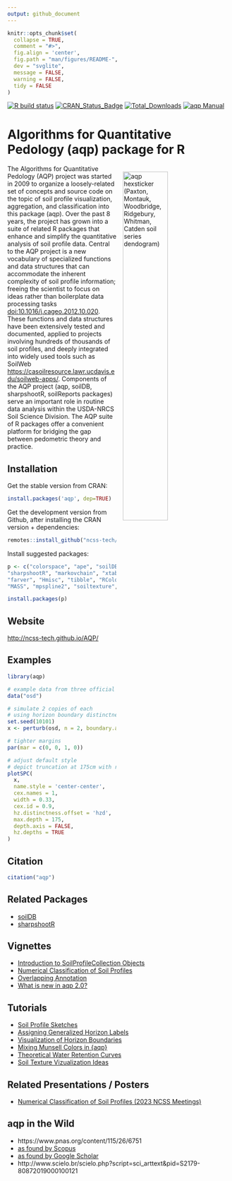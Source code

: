 ```yaml
---
output: github_document
---
```


<!-- README.md is generated from README.Rmd. Please edit that file -->

```r
knitr::opts_chunk$set(
  collapse = TRUE,
  comment = "#>",
  fig.align = 'center',
  fig.path = "man/figures/README-",
  dev = "svglite",
  message = FALSE,
  warning = FALSE,
  tidy = FALSE
)
```

[![R build status](https://github.com/ncss-tech/aqp/workflows/R-CMD-check/badge.svg)](https://github.com/ncss-tech/aqp/actions)
[![CRAN_Status_Badge](http://www.r-pkg.org/badges/version/aqp)](http://cran.r-project.org/web/packages/aqp)
[![Total_Downloads](http://cranlogs.r-pkg.org/badges/grand-total/aqp)](https://cran.r-project.org/package=aqp)
[![aqp Manual](https://img.shields.io/badge/docs-HTML-informational)](http://ncss-tech.github.io/aqp/)

# Algorithms for Quantitative Pedology (aqp) package for R

<!-- aqp hexsticker! -->
<a href="https://raw.githubusercontent.com/ncss-tech/aqp/master/misc/hexstickers/aqp_sticker_v2.png">
<img src = "https://raw.githubusercontent.com/ncss-tech/aqp/master/misc/hexstickers/aqp_sticker_v2.png" alt = "aqp hexsticker (Paxton, Montauk, Woodbridge, Ridgebury, Whitman, Catden soil series dendogram)" title = "aqp hexsticker (Paxton, Montauk, Woodbridge, Ridgebury, Whitman, Catden soil series dendogram)" width = "45%" height = "45%" hspace="15" vspace="15" align="right"/></a>

The Algorithms for Quantitative Pedology (AQP) project was started in 2009 to organize a loosely-related set of concepts and source code on the topic of soil profile visualization, aggregation, and classification into this package (aqp). Over the past 8 years, the project has grown into a suite of related R packages that enhance and simplify the quantitative analysis of soil profile data. Central to the AQP project is a new vocabulary of specialized functions and data structures that can accommodate the inherent complexity of soil profile information; freeing the scientist to focus on ideas rather than boilerplate data processing tasks <doi:10.1016/j.cageo.2012.10.020>. These functions and data structures have been extensively tested and documented, applied to projects involving hundreds of thousands of soil profiles, and deeply integrated into widely used tools such as SoilWeb <https://casoilresource.lawr.ucdavis.edu/soilweb-apps/>. Components of the AQP project (aqp, soilDB, sharpshootR, soilReports packages) serve an important role in routine data analysis within the USDA-NRCS Soil Science Division. The AQP suite of R packages offer a convenient platform for bridging the gap between pedometric theory and practice.

## Installation

Get the stable version from CRAN:

```r
install.packages('aqp', dep=TRUE)
```

Get the development version from Github, after installing the CRAN version + dependencies:

```r
remotes::install_github("ncss-tech/aqp", dependencies=FALSE, upgrade=FALSE, build=FALSE)
```

Install suggested packages:
```r
p <- c("colorspace", "ape", "soilDB", "latticeExtra", "tactile", "compositions", 
"sharpshootR", "markovchain", "xtable", "testthat", "Gmedian", 
"farver", "Hmisc", "tibble", "RColorBrewer", "scales", "digest", 
"MASS", "mpspline2", "soiltexture", "knitr", "rmarkdown")

install.packages(p)
```

## Website
[http://ncss-tech.github.io/AQP/](http://ncss-tech.github.io/AQP/)

## Examples

```r
library(aqp)

# example data from three official series descriptions
data("osd")

# simulate 2 copies of each
# using horizon boundary distinctness offsets
set.seed(10101)
x <- perturb(osd, n = 2, boundary.attr = 'hzd', min.thickness = 5)

# tighter margins
par(mar = c(0, 0, 1, 0))

# adjust default style
# depict truncation at 175cm with ragged bottom
plotSPC(
  x, 
  name.style = 'center-center', 
  cex.names = 1,
  width = 0.33,
  cex.id = 0.9,
  hz.distinctness.offset = 'hzd', 
  max.depth = 175, 
  depth.axis = FALSE, 
  hz.depths = TRUE
)

```

## Citation
```r
citation("aqp")
```

## Related Packages
  * [soilDB](https://github.com/ncss-tech/soilDB)
  * [sharpshootR](https://github.com/ncss-tech/sharpshootR)

## Vignettes 
  * [Introduction to SoilProfileCollection Objects](https://ncss-tech.github.io/aqp/articles/Introduction-to-SoilProfileCollection-Objects.html)
  * [Numerical Classification of Soil Profiles](https://ncss-tech.github.io/aqp/articles/NCSP.html)
  * [Overlapping Annotation](https://ncss-tech.github.io/aqp/articles/label-placement.html)
  * [What is new in aqp 2.0?](https://ncss-tech.github.io/aqp/articles/new-in-aqp-2.html)

## Tutorials
  * [Soil Profile Sketches](https://ncss-tech.github.io/AQP/aqp/sketches.html)
  * [Assigning Generalized Horizon Labels](https://ncss-tech.github.io/AQP/aqp/gen-hz-assignment.html)
  * [Visualization of Horizon Boundaries](https://ncss-tech.github.io/AQP/aqp/hz-boundaries.html)
  * [Mixing Munsell Colors in {aqp}](https://ncss-tech.github.io/AQP/aqp/mix-colors.html)
  * [Theoretical Water Retention Curves](https://ncss-tech.github.io/AQP/aqp/water-retention-curves.html)
  * [Soil Texture Vizualization Ideas](https://ncss-tech.github.io/AQP/aqp/soiltexture-vizualization-ideas.html)

## Related Presentations / Posters
  * [Numerical Classification of Soil Profiles (2023 NCSS Meetings)](https://ncss-tech.github.io/AQP/presentations/2023-NCSS-NCSP-poster.pdf)

## aqp in the Wild
  * https://www.pnas.org/content/115/26/6751
  * [as found by Scopus](https://www.scopus.com/results/citedbyresults.uri?sort=plf-f&cite=2-s2.0-84871520076&src=s&imp=t&sid=77a47f45322dcfd492772ab2198cbd60&sot=cite&sdt=a&sl=0&origin=inward&editSaveSearch=&txGid=2178c12c5b47dbcdd8b2f12cd9a81478)
  * [as found by Google Scholar](https://scholar.google.com/scholar?cites=14155970656017510549&as_sdt=5,29&sciodt=0,29&hl=en)
  * http://www.scielo.br/scielo.php?script=sci_arttext&pid=S2179-80872019000100121

